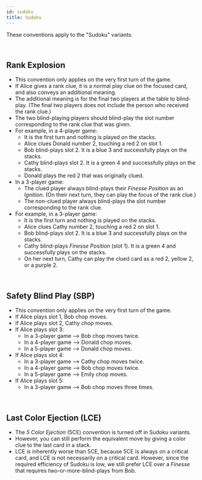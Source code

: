 ```yaml
---
id: sudoku
title: Sudoku
---
```


These conventions apply to the "Sudoku" variants.

<br />

## Rank Explosion

- This convention only applies on the very first turn of the game.
- If Alice gives a rank clue, it is a normal play clue on the focused card, and also conveys an additional meaning.
- The additional meaning is for the final two players at the table to blind-play. (The final two players does not include the person who received the rank clue.)
- The two blind-playing players should blind-play the slot number corresponding to the rank clue that was given.
- For example, in a 4-player game:
  - It is the first turn and nothing is played on the stacks.
  - Alice clues Donald number 2, touching a red 2 on slot 1.
  - Bob blind-plays slot 2. It is a blue 3 and successfully plays on the stacks.
  - Cathy blind-plays slot 2. It is a green 4 and successfully plays on the stacks.
  - Donald plays the red 2 that was originally clued.
- In a 3-player game:
  - The clued player always blind-plays their _Finesse Position_ as an _Ignition_. (On their next turn, they can play the focus of the rank clue.)
  - The non-clued player always blind-plays the slot number corresponding to the rank clue.
- For example, in a 3-player game:
  - It is the first turn and nothing is played on the stacks.
  - Alice clues Cathy number 2, touching a red 2 on slot 1.
  - Bob blind-plays slot 2. It is a blue 3 and successfully plays on the stacks.
  - Cathy blind-plays _Finesse Position_ (slot 1). It is a green 4 and successfully plays on the stacks.
  - On her next turn, Cathy can play the clued card as a red 2, yellow 2, or a purple 2.

<br />

## Safety Blind Play (SBP)

- This convention only applies on the very first turn of the game.
- If Alice plays slot 1, Bob chop moves.
- If Alice plays slot 2, Cathy chop moves.
- If Alice plays slot 3:
  - In a 3-player game --> Bob chop moves twice.
  - In a 4-player game --> Donald chop moves.
  - In a 5-player game --> Donald chop moves.
- If Alice plays slot 4:
  - In a 3-player game --> Cathy chop moves twice.
  - In a 4-player game --> Bob chop moves twice.
  - In a 5-player game --> Emily chop moves.
- If Alice plays slot 5:
  - In a 3-player game --> Bob chop moves three times.

<br />

## Last Color Ejection (LCE)

- The _5 Color Ejection_ (5CE) convention is turned off in Sudoku variants.
- However, you can still perform the equivalent move by giving a color clue to the last card in a stack.
- LCE is inherently worse than 5CE, because 5CE is always on a critical card, and LCE is not necessarily on a critical card. However, since the required efficiency of Sudoku is low, we still prefer LCE over a _Finesse_ that requires two-or-more-blind-plays from Bob.

